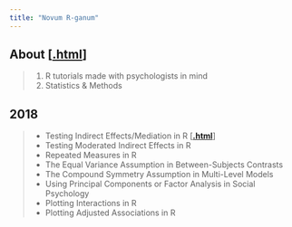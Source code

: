 ```yaml
---
title: "Novum R-ganum"
---
```


## About [[**.html**](blog_entries/2018/nrg00/nrg00.html)]
> 1. R tutorials made with psychologists in mind
> 2. Statistics & Methods

## 2018
> * Testing Indirect Effects/Mediation in R [[**.html**](blog_entries/2018/nrg01/nrg01.html)]
> * Testing Moderated Indirect Effects in R
> * Repeated Measures in R
> * The Equal Variance Assumption in Between-Subjects Contrasts
> * The Compound Symmetry Assumption in Multi-Level Models
> * Using Principal Components or Factor Analysis in Social Psychology
> * Plotting Interactions in R
> * Plotting Adjusted Associations in R